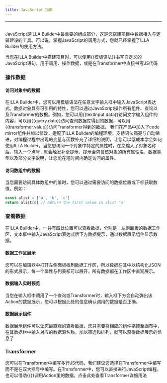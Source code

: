 ```yaml
---
title: JavaScript 指南
---
```

---

## <Heading hidden>JavaScript 指南</Heading>

JavaScript是ILLA Builder中最重要的组成部分，这是您搭建项目中数据接入与逻辑建设的工具。可以说，掌握JavaScript的调用方式，您就已经掌握了ILLA Builder的使用方法。

当您在ILLA Builder中搭建项目时，可以使用{{模版语法}}书写自定义的JavaScript语句，用于调用、操作数据，或是在Transformer中直接书写JS代码
### 操作数据
#### 访问对象中的数据
在ILLA Builder中，您可以用模版语法在任意文字输入框中输入JavaScript表达式。数据对象具有可引用的特性，您可以通过JavaScript操作所有组件、查询以及Transformer的数据。例如，您可以用{{textInput.data}}访问文字输入组件的内容，可以用{{query.data}}访问查询数据库得到的数据，可以用{{transformer.value}}访问Transformer得到的数据。
我们在产品中加入了code mirror组件并加以修改，适配了ILLA Builder的编程环境，支持语法高亮与自动缩进，对编程过程中出现的变量与函数补充了详细的说明，让您可以低成本学会如何使用ILLA Builder。当您想访问一个对象中特定的属性时，在您输入了对象名称后，输入一个点号 . 就会触发补全提示，提示会包含该对象的所有属性名，数据类型以及部分文字说明，让您能在短时间内确定访问的属性。
#### 访问数组中的数据
当您需要访问具体数组中的值时，您可以通过需要访问的数据位置或下标获取数值。例如：
```javascript
const alist = ['a', 'b', 'c']
return alist[0] // Return the first value in alist 'a'
```
### 查看数据
在ILLA Builder中，一共有四处位置可以查看数据，分别是：左侧面板的数据工作区，文本框中输入JavaScript表达式后下方数据提示，通过数据展示组件显示数据。
#### 数据工作区展示
您可以在编辑器中打开左侧面板找到数据工作区，所以数据在其中以结构化JSON的形式展示，每一个属性与列表都可以展开，所有数据都在工作区中直观展示。

[//]: # ([图片])

#### 数据输入实时预览
当您在输入框中调用了一个查询或Transformer时，输入框下方会自动弹出该Action的数据展示，您可以根据此处的信息确认调用的数据是否正确。

[//]: # ([图片])

#### 数据展示组件
数据展示组件可以让您最直观的查看数据，您只需要将相应的组件拖拽至画布中，在其数据栏中输入对应的数据源名称，加以筛选和排列，就可以获得数据展示的信息了

[//]: # ([图片])

### Transformer
您可以在Transformer中编写多行JS代码，我们建议您选择在Transformer中编写而不是在双大括号中编写。在Transformer中，您可以直接进行JavaScript编程，也可以借助{{}}调用Action里的数据。点击此处查看Transformer详细用法
